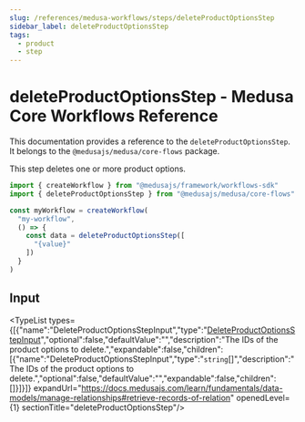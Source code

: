 ```yaml
---
slug: /references/medusa-workflows/steps/deleteProductOptionsStep
sidebar_label: deleteProductOptionsStep
tags:
  - product
  - step
---
```



# deleteProductOptionsStep - Medusa Core Workflows Reference

This documentation provides a reference to the `deleteProductOptionsStep`. It belongs to the `@medusajs/medusa/core-flows` package.

This step deletes one or more product options.

```ts title="src/workflows/my-workflow.ts"
import { createWorkflow } from "@medusajs/framework/workflows-sdk"
import { deleteProductOptionsStep } from "@medusajs/medusa/core-flows"

const myWorkflow = createWorkflow(
  "my-workflow",
  () => {
    const data = deleteProductOptionsStep([
      "{value}"
    ])
  }
)
```
  

## Input

<TypeList types={[{"name":"DeleteProductOptionsStepInput","type":"[DeleteProductOptionsStepInput](../../../../types/core_flows.DeleteProductOptionsStepInput/page.mdx)","optional":false,"defaultValue":"","description":"The IDs of the product options to delete.","expandable":false,"children":[{"name":"DeleteProductOptionsStepInput","type":"`string`[]","description":"The IDs of the product options to delete.","optional":false,"defaultValue":"","expandable":false,"children":[]}]}]} expandUrl="https://docs.medusajs.com/learn/fundamentals/data-models/manage-relationships#retrieve-records-of-relation" openedLevel={1} sectionTitle="deleteProductOptionsStep"/>
